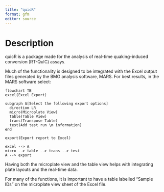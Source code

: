 ```yaml
---
title: "quicR"
format: gfm
editor: source
---
```


# Description
quicR is a package made for the analysis of real-time quaking-induced conversion (RT-QuIC) assays.

Much of the functionality is designed to be integrated with the Excel output files generated by the BMG analysis software, MARS.
For best results, in the MARS software select:

```mermaid
flowchart TB
excel(Excel Export)

subgraph A[Select the following export options]
  direction LR
  micro(Microplate View)
  table(Table View)
  trans(Transpose Table)
  test(Add test run \n information)
end

export(Export report to Excel)

excel --> A
micro --> table --> trans --> test
A --> export
```

Having both the microplate view and the table view helps with integrating plate layouts and the real-time data.

For many of the functions, it is important to have a table labelled "Sample IDs" on the microplate view sheet of the Excel file.

